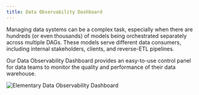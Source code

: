 ```yaml
---
title: Data Observability Dashboard
---
```


Managing data systems can be a complex task, especially when there are hundreds (or even thousands) of models being orchestrated separately across multiple DAGs. These models serve different data consumers, including internal stakeholders, clients, and reverse-ETL pipelines. 

Our Data Observability Dashboard provides an easy-to-use control panel for data teams to monitor the quality and performance of their data warehouse.

<Frame>
  <img
    src="https://res.cloudinary.com/diuctyblm/image/upload/v1701701243/elementary_cloud_data_observability_dashboard_dec_2024_oaos2y.png"
    alt="Elementary Data Observability Dashboard"
  />
</Frame>
